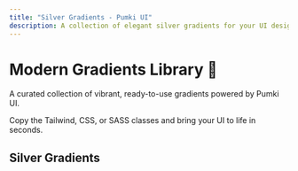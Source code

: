 ```yaml
---
title: "Silver Gradients - Pumki UI"
description: A collection of elegant silver gradients for your UI design needs.
---
```



# Modern Gradients Library 🎨

A curated collection of vibrant, ready-to-use gradients powered by Pumki UI.

<Callout>Copy the Tailwind, CSS, or SASS classes and bring your UI to life in seconds.</Callout>

## Silver Gradients

<div>
  <GradientList category="Silver" />
</div>